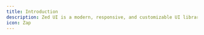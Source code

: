 ---
title: Introduction
description: Zed UI is a modern, responsive, and customizable UI library.
icon: Zap
---




<UnderDevelopment className="mt-30"/>